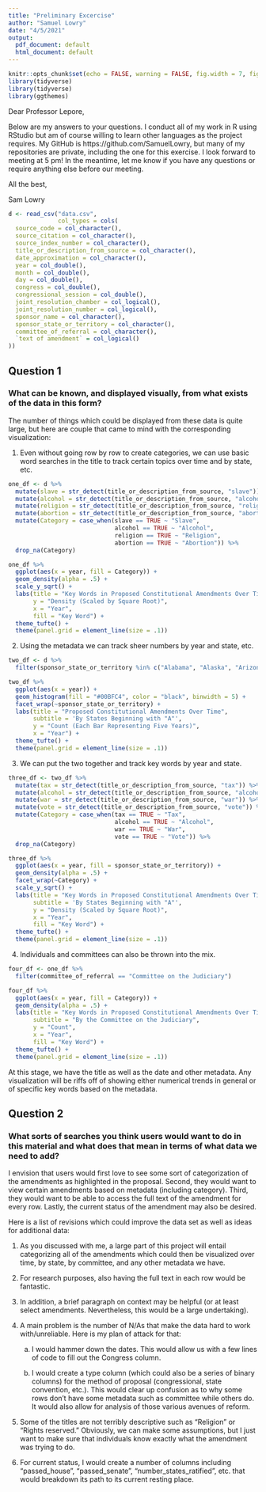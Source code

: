 ```yaml
---
title: "Preliminary Excercise"
author: "Samuel Lowry"
date: "4/5/2021"
output:
  pdf_document: default
  html_document: default
---
```


```r
knitr::opts_chunk$set(echo = FALSE, warning = FALSE, fig.width = 7, fig.height = 4)
library(tidyverse)
library(tidyverse)
library(ggthemes)
```

Dear Professor Lepore,

Below are my answers to your questions. I conduct all of my work in R using RStudio but am of course willing to learn other languages as the project requires. My GitHub is https://github.com/SamuelLowry, but many of my repositories are private, including the one for this exercise.
I look forward to meeting at 5 pm! In the meantime, let me know if you have any questions or require anything else before our meeting.  

All the best,

Sam Lowry

```r
d <- read_csv("data.csv",
              col_types = cols(
  source_code = col_character(),
  source_citation = col_character(),
  source_index_number = col_character(),
  title_or_description_from_source = col_character(),
  date_approximation = col_character(),
  year = col_double(),
  month = col_double(),
  day = col_double(),
  congress = col_double(),
  congressional_session = col_double(),
  joint_resolution_chamber = col_logical(),
  joint_resolution_number = col_logical(),
  sponsor_name = col_character(),
  sponsor_state_or_territory = col_character(),
  committee_of_referral = col_character(),
  `text of amendment` = col_logical()
))
```


## Question 1
### What can be known, and displayed visually, from what exists of the data in this form?

The number of things which could be displayed from these data is quite large, but here are couple that came to mind with the corresponding visualization:

1. Even without going row by row to create categories, we can use basic word searches in the title to track certain topics over time and by state, etc.

```r
one_df <- d %>% 
  mutate(slave = str_detect(title_or_description_from_source, "slave")) %>% 
  mutate(alcohol = str_detect(title_or_description_from_source, "alcohol")) %>% 
  mutate(religion = str_detect(title_or_description_from_source, "religion")) %>% 
  mutate(abortion = str_detect(title_or_description_from_source, "abortion")) %>% 
  mutate(Category = case_when(slave == TRUE ~ "Slave",
                              alcohol == TRUE ~ "Alcohol",
                              religion == TRUE ~ "Religion",
                              abortion == TRUE ~ "Abortion")) %>% 
  drop_na(Category)
```

```r
one_df %>% 
  ggplot(aes(x = year, fill = Category)) +
  geom_density(alpha = .5) +
  scale_y_sqrt() +
  labs(title = "Key Words in Proposed Constitutional Amendments Over Time",
       y = "Density (Scaled by Square Root)",
       x = "Year",
       fill = "Key Word") +
  theme_tufte() +
  theme(panel.grid = element_line(size = .1))
```

2. Using the metadata we can track sheer numbers by year and state, etc.

```r
two_df <- d %>% 
  filter(sponsor_state_or_territory %in% c("Alabama", "Alaska", "Arizona", "Arkansas"))

two_df %>% 
  ggplot(aes(x = year)) +
  geom_histogram(fill = "#00BFC4", color = "black", binwidth = 5) +
  facet_wrap(~sponsor_state_or_territory) +
  labs(title = "Proposed Constitutional Amendments Over Time",
       subtitle = 'By States Beginning with "A"',
       y = "Count (Each Bar Representing Five Years)",
       x = "Year") +
  theme_tufte() +
  theme(panel.grid = element_line(size = .1))
```

3. We can put the two together and track key words by year and state.

```r
three_df <- two_df %>% 
  mutate(tax = str_detect(title_or_description_from_source, "tax")) %>% 
  mutate(alcohol = str_detect(title_or_description_from_source, "alcohol")) %>% 
  mutate(war = str_detect(title_or_description_from_source, "war")) %>% 
  mutate(vote = str_detect(title_or_description_from_source, "vote")) %>% 
  mutate(Category = case_when(tax == TRUE ~ "Tax",
                              alcohol == TRUE ~ "Alcohol",
                              war == TRUE ~ "War",
                              vote == TRUE ~ "Vote")) %>%
  drop_na(Category)

three_df %>% 
  ggplot(aes(x = year, fill = sponsor_state_or_territory)) +
  geom_density(alpha = .5) +
  facet_wrap(~Category) +
  scale_y_sqrt() +
  labs(title = "Key Words in Proposed Constitutional Amendments Over Time",
       subtitle = 'By States Beginning with "A"',
       y = "Density (Scaled by Square Root)",
       x = "Year",
       fill = "Key Word") +
  theme_tufte() +
  theme(panel.grid = element_line(size = .1))
```
\pagebreak

4. Individuals and committees can also be thrown into the mix.

```r
four_df <- one_df %>% 
  filter(committee_of_referral == "Committee on the Judiciary")

four_df %>% 
  ggplot(aes(x = year, fill = Category)) +
  geom_density(alpha = .5) +
  labs(title = "Key Words in Proposed Constitutional Amendments Over Time",
       subtitle = "By the Committee on the Judiciary",
       y = "Count",
       x = "Year",
       fill = "Key Word") +
  theme_tufte() +
  theme(panel.grid = element_line(size = .1))
```

At this stage, we have the title as well as the date and other metadata. Any visualization will be riffs off of showing either numerical trends in general or of specific key words based on the metadata. 


## Question 2
### What sorts of searches you think users would want to do in this material and what does that mean in terms of what data we need to add?

I envision that users would first love to see some sort of categorization of the amendments as highlighted in the proposal. Second, they would want to view certain amendments based on metadata (including category). Third, they would want to be able to access the full text of the amendment for every row. Lastly, the current status of the amendment may also be desired.

Here is a list of revisions which could improve the data set as well as ideas for additional data:

1. As you discussed with me, a large part of this project will entail categorizing all of the amendments which could then be visualized over time, by state, by committee, and any other metadata we have.

2. For research purposes, also having the full text in each row would be fantastic.

3. In addition, a brief paragraph on context may be helpful (or at least select amendments. Nevertheless, this would be a large undertaking).

4. A main problem is the number of N/As that make the data hard to work with/unreliable. Here is my plan of attack for that:

    a. I would hammer down the dates. This would allow us with a few lines of code to fill out the Congress column.
    
    b. I would create a type column (which could also be a series of binary columns) for the method of proposal            (congressional, state convention, etc.). This would clear up confusion as to why some rows don't have some           metadata such as committee while others do. It would also allow for analysis of those various avenues of
      reform.
  
5. Some of the titles are not terribly descriptive such as "Religion" or "Rights reserved." Obviously, we can make some assumptions, but I just want to make sure that individuals know exactly what the amendment was trying to do.

6. For current status, I would create a number of columns including "passed_house", "passed_senate", "number_states_ratified", etc. that would breakdown its path to its current resting place. 